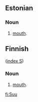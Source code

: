 ==Estonian==

===Noun===

# [[mouth]].

==Finnish==
([[Wiktionary:Finnish_index_s|index S]])

===Noun===

# [[mouth]].

[[fi:Suu]]
